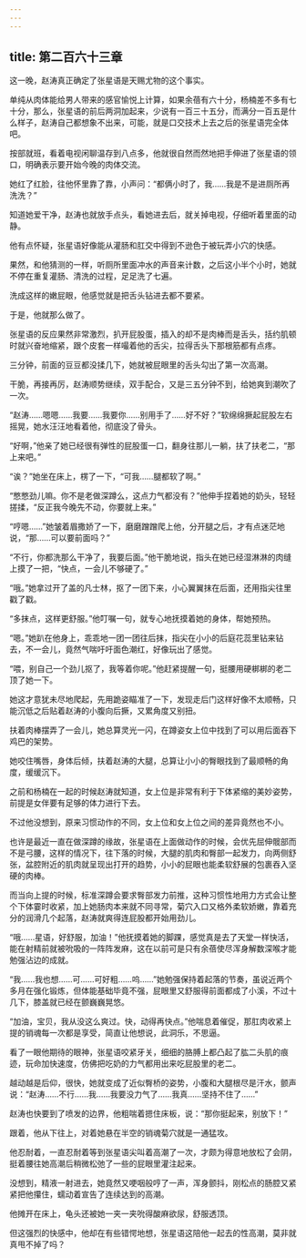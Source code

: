 ```yaml
---
---
---
```

title: 第二百六十三章
---




这一晚，赵涛真正确定了张星语是天赐尤物的这个事实。

单纯从肉体能给男人带来的感官愉悦上计算，如果余蓓有六十分，杨楠差不多有七十分，那么，张星语的前后两洞加起来，少说有一百三十五分，而满分一百五是什么样子，赵涛自己都想象不出来，可能，就是口交技术上去之后的张星语完全体吧。

按部就班，看着电视闲聊温存到八点多，他就很自然而然地把手伸进了张星语的领口，明确表示要开始今晚的肉体交流。

她红了红脸，往他怀里靠了靠，小声问：“都俩小时了，我……我是不是进厕所再洗洗？”

知道她爱干净，赵涛也就放手点头，看她进去后，就关掉电视，仔细听着里面的动静。

他有点怀疑，张星语好像能从灌肠和肛交中得到不逊色于被玩弄小穴的快感。

果然，和他猜测的一样，听厕所里面冲水的声音来计数，之后这小半个小时，她就不停在重复灌肠、清洗的过程，足足洗了七遍。

洗成这样的嫩屁眼，他感觉就是把舌头钻进去都不要紧。

于是，他就那么做了。

张星语的反应果然非常激烈，扒开屁股蛋，插入的却不是肉棒而是舌头，括约肌顿时就兴奋地缩紧，跟个皮套一样嘬着他的舌尖，拉得舌头下那根筋都有点疼。

三分钟，前面的豆豆都没揉几下，她就被屁眼里的舌头勾出了第一次高潮。

干脆，再接再厉，赵涛顺势继续，双手配合，又是三五分钟不到，给她爽到潮吹了一次。

“赵涛……嗯嗯……我要……我要你……别用手了……好不好？”软绵绵撅起屁股左右摇晃，她水汪汪地看着他，彻底没了骨头。

“好啊，”他亲了她已经很有弹性的屁股蛋一口，翻身往那儿一躺，扶了扶老二，“那上来吧。”

“诶？”她坐在床上，楞了一下，“可我……腿都软了啊。”

“憋憋劲儿嘛。你不是老做深蹲么，这点力气都没有？”他伸手捏着她的奶头，轻轻搓揉，“反正我今晚先不动，你要就上来。”

“哼嗯……”她皱着眉撒娇了一下，磨磨蹭蹭爬上他，分开腿之后，才有点迷茫地说，“那……可以要前面吗？”

“不行，你都洗那么干净了，我要后面。”他干脆地说，指头在她已经湿淋淋的肉缝上摸了一把，“快点，一会儿不够硬了。”

“哦。”她拿过开了盖的凡士林，抠了一团下来，小心翼翼抹在后面，还用指尖往里戳了戳。

“多抹点，这样更舒服。”他叮嘱一句，就专心地抚摸着她的身体，帮她预热。

“嗯。”她趴在他身上，乖乖地一团一团往后抹，指尖在小小的后庭花蕊里钻来钻去，不一会儿，竟然气喘吁吁面色潮红，好像玩出了感觉。

“喂，别自己一个劲儿抠了，我等着你呢。”他赶紧提醒一句，挺腰用硬梆梆的老二顶了她一下。

她这才意犹未尽地爬起，先用跪姿瞄准了一下，发现走后门这样好像不太顺畅，只能沉低之后贴着赵涛的小腹向后撅，又累角度又别扭。

扶着肉棒摆弄了一会儿，她总算灵光一闪，在蹲姿女上位中找到了可以用后面吞下鸡巴的架势。

她咬住嘴唇，身体后倾，扶着赵涛的大腿，总算让小小的臀眼找到了最顺畅的角度，缓缓沉下。

之前和杨楠在一起的时候赵涛就知道，女上位是非常有利于下体紧缩的美妙姿势，前提是女伴要有足够的体力进行下去。

不过他没想到，原来习惯动作的不同，女上位和女上位之间的差异竟然也不小。

也许是最近一直在做深蹲的缘故，张星语在上面做动作的时候，会优先屈伸髋部而不是弓腰，这样的情况下，往下落的时候，大腿的肌肉和臀部一起发力，向两侧舒张，盆腔附近的肌肉就呈现出打开的趋势，小小的屁眼也能柔软舒展的包裹吞入坚硬的肉棒。

而当向上提的时候，标准深蹲会要求臀部发力前推，这种习惯性地用力方式会让整个下体霎时收紧，加上她肠肉本来就不同寻常，菊穴入口又格外柔软娇嫩，靠着充分的润滑几个起落，赵涛就爽得连屁股都开始用劲儿。

“哦……星语，好舒服，加油！”他抚摸着她的脚踝，感觉真是去了天堂一样快活，能在射精前就被吮吸的一阵阵发麻，这在以前可是只有余蓓使尽浑身解数深喉才能勉强沾边的成就。

“我……我也想……可……可好粗……呜……”她勉强保持着起落的节奏，虽说近两个多月在强化锻炼，但体能基础毕竟不强，屁眼里又舒服得前面都成了小溪，不过十几下，膝盖就已经在颤巍巍晃悠。

“加油，宝贝，我从没这么爽过。快，动得再快点。”他喘息着催促，那肛肉收紧上提的销魂每一次都是享受，简直让他想说，此洞乐，不思逼。

看了一眼他期待的眼神，张星语咬紧牙关，细细的胳膊上都凸起了肱二头肌的痕迹，玩命加快速度，仿佛把吃奶的力气都用出来吃屁股里的老二。

越动越是后仰，很快，她就变成了近似臀桥的姿势，小腹和大腿根尽是汗水，颤声说：“赵涛……不行……我……我要没力气了……我真……坚持不住了……”

赵涛也快要到了喷发的边界，他粗喘着摁住床板，说：“那你挺起来，别放下！”

跟着，他从下往上，对着她悬在半空的销魂菊穴就是一通猛攻。

他忍耐着，一直忍耐着等到张星语尖叫着高潮了一次，才颇为得意地放松了会阴，挺着腰往她高潮后稍微松弛了一些的屁眼里灌注起来。

没想到，精液一射进去，她竟然又哽咽般哼了一声，浑身颤抖，刚松点的肠腔又紧紧把他攥住，蠕动着宣告了连续达到的高潮。

他摊开在床上，龟头还被她一夹一夹吮得酸麻欲尿，舒服透顶。

但这强烈的快感中，他却在有些错愕地想，张星语这陪他一起去的性高潮，莫非就真甩不掉了吗？